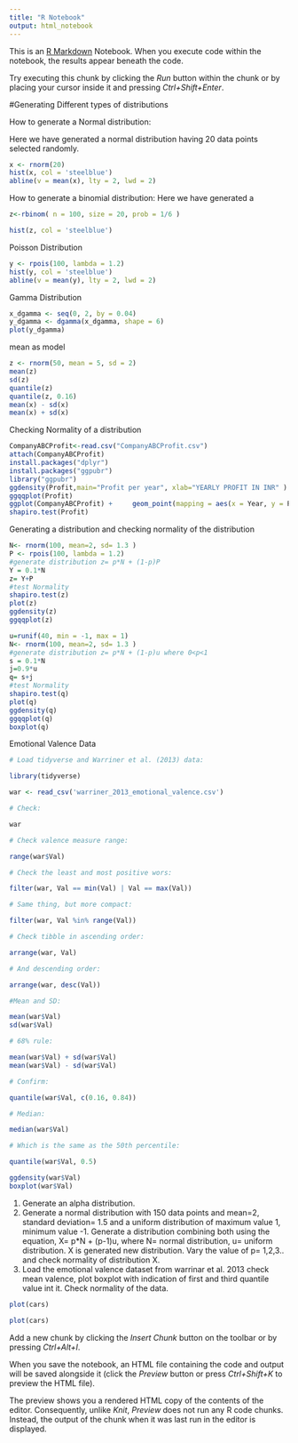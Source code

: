 ```yaml
---
title: "R Notebook"
output: html_notebook
---
```


This is an [R Markdown](http://rmarkdown.rstudio.com) Notebook. When you execute code within the notebook, the results appear beneath the code. 

Try executing this chunk by clicking the *Run* button within the chunk or by placing your cursor inside it and pressing *Ctrl+Shift+Enter*. 


#Generating Different types of distributions

How to generate a Normal distribution: 

Here we have generated a normal distribution having 20 data points selected randomly.
```r
x <- rnorm(20)
hist(x, col = 'steelblue')
abline(v = mean(x), lty = 2, lwd = 2)
```
How to generate a binomial distribution:
Here we have generated a 
```r
z<-rbinom( n = 100, size = 20, prob = 1/6 )

hist(z, col = 'steelblue')
```
Poisson Distribution
```r
y <- rpois(100, lambda = 1.2)
hist(y, col = 'steelblue')
abline(v = mean(y), lty = 2, lwd = 2)
```
Gamma Distribution
```r
x_dgamma <- seq(0, 2, by = 0.04)
y_dgamma <- dgamma(x_dgamma, shape = 6)
plot(y_dgamma)
```
mean as model
```r
z <- rnorm(50, mean = 5, sd = 2)
mean(z)
sd(z)
quantile(z)
quantile(z, 0.16)
mean(x) - sd(x)
mean(x) + sd(x)
```
Checking Normality of a distribution
```r
CompanyABCProfit<-read.csv("CompanyABCProfit.csv")
attach(CompanyABCProfit)
install.packages("dplyr")
install.packages("ggpubr")
library("ggpubr")
ggdensity(Profit,main="Profit per year", xlab="YEARLY PROFIT IN INR" )
ggqqplot(Profit)
ggplot(CompanyABCProfit) +     geom_point(mapping = aes(x = Year, y = Profit))
shapiro.test(Profit)
```
Generating a distribution and checking normality of the distribution
```r
N<- rnorm(100, mean=2, sd= 1.3 )
P <- rpois(100, lambda = 1.2)
#generate distribution z= p*N + (1-p)P
Y = 0.1*N
z= Y+P
#test Normality
shapiro.test(z) 
plot(z)
ggdensity(z)
ggqqplot(z)
```

```r
u=runif(40, min = -1, max = 1)
N<- rnorm(100, mean=2, sd= 1.3 )
#generate distribution z= p*N + (1-p)u where 0<p<1
s = 0.1*N
j=0.9*u
q= s+j
#test Normality
shapiro.test(q) 
plot(q)
ggdensity(q)
ggqqplot(q)
boxplot(q)
```
Emotional Valence Data
```r
# Load tidyverse and Warriner et al. (2013) data:

library(tidyverse)

war <- read_csv('warriner_2013_emotional_valence.csv')

# Check:

war

# Check valence measure range:

range(war$Val)

# Check the least and most positive wors:

filter(war, Val == min(Val) | Val == max(Val))

# Same thing, but more compact:

filter(war, Val %in% range(Val))

# Check tibble in ascending order:

arrange(war, Val)

# And descending order:

arrange(war, desc(Val))

#Mean and SD:

mean(war$Val)
sd(war$Val)

# 68% rule:

mean(war$Val) + sd(war$Val)
mean(war$Val) - sd(war$Val)

# Confirm:

quantile(war$Val, c(0.16, 0.84))

# Median:

median(war$Val)

# Which is the same as the 50th percentile:

quantile(war$Val, 0.5)
```

```r
ggdensity(war$Val)
boxplot(war$Val)
```
1. Generate an alpha distribution.
2. Generate a normal distribution with 150 data points and mean=2, standard deviation= 1.5 and a uniform distribution of maximum value 1, minimum value -1. Generate a distribution combining both using the equation, X= p*N + (p-1)u, where N= normal distribution, u= uniform distribution. X is generated new distribution. Vary the value of p= 1,2,3.. and check normality of distribution X. 
3. Load the emotional valence dataset from warrinar et al. 2013 check mean valence, plot boxplot with indication of first and third quantile value int it. Check normality of the data. 
```r
plot(cars)
```
```r
plot(cars)
```

Add a new chunk by clicking the *Insert Chunk* button on the toolbar or by pressing *Ctrl+Alt+I*.

When you save the notebook, an HTML file containing the code and output will be saved alongside it (click the *Preview* button or press *Ctrl+Shift+K* to preview the HTML file).

The preview shows you a rendered HTML copy of the contents of the editor. Consequently, unlike *Knit*, *Preview* does not run any R code chunks. Instead, the output of the chunk when it was last run in the editor is displayed.
